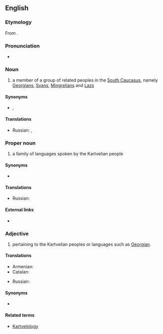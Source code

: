==English==

===Etymology===
From {{etyl|ka|en}} {{term|ქართველი|tr=k’art’veli|lang=ka}}{{suffix||ian}}.

===Pronunciation===
* {{a|UK}} {{IPA|/kɑːtˈviːlɪən/|lang=en}}

===Noun===
{{en-noun}}

# a member of a group of related peoples in the [[South Caucasus]], namely [[Georgian]]s, [[Svan]]s, [[Mingrelian]]s and [[Laz]]s

====Synonyms====
* {{sense|member of a people}} {{l|en|Kartvel}}, {{l|en|South Caucasian}}

====Translations====
{{trans-top|member of a group of related peoples in the South Caucasus}}
* Russian: {{t|ru|картвел|m|tr=kartvél|sc=Cyrl}}, {{t|ru|картвелка|f|tr=kartvélka|sc=Cyrl}}
{{trans-mid}}
{{trans-bottom}}

===Proper noun===
{{en-proper noun}}

# a family of languages spoken by the Kartvelian people

====Synonyms====
* {{l|en|South Caucasian}}

====Translations====
{{trans-top|family of languages}}
* Russian: {{t|ru|картвельский|m|tr=kartvélʹskij|sc=Cyrl}} {{qualifier|язы́к}}
{{trans-mid}}
{{trans-bottom}}

====External links====
* {{ISO 639|5code=ccs}}

===Adjective===
{{en-adj|-}}

# pertaining to the Kartvelian peoples or languages such as [[Georgian]].

====Translations====
{{trans-top|pertaining to the Kartvelian languages}}
* Armenian: {{t-|hy|քարթվելական|tr=kʿartʿvelakan|sc=Armn}}
* Catalan: {{t-|ca|kartvelià}}
{{trans-mid}}
* Russian: {{t|ru|картвельский|tr=kartvélʹskij|sc=Cyrl}}
{{trans-bottom}}

====Synonyms====
* {{l|en|South Caucasian}}

====Related terms====
* [[Kartvelology]]